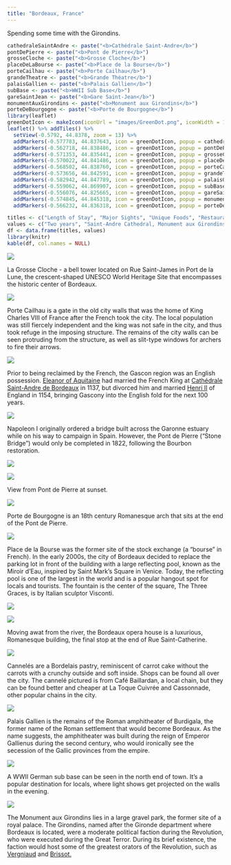 ```yaml
---
title: "Bordeaux, France"
---
```


Spending some time with the Girondins.

```r
cathedraleSaintAndre <- paste("<b>Cathédrale Saint-Andre</b>")
pontDePierre <- paste("<b>Pont de Pierre</b>")
grosseCloche <- paste("<b>Grosse Cloche</b>")
placeDeLaBourse <- paste("<b>Place de la Bourse</b>")
porteCailhau <- paste("<b>Porte Cailhau</b>")
grandeTheatre <- paste("<b>Grande Théatre</b>")
palaisGallien <- paste("<b>Palais Gallien</b>")
subBase <- paste("<b>WWII Sub Base</b>")
gareSaintJean <- paste("<b>Gare Saint-Jean</b>")
monumentAuxGirondins <- paste("<b>Monument aux Girondins</b>")
porteDeBourgogne <- paste("<b>Porte de Bourgogne</b>")
library(leaflet)
greenDotIcon <- makeIcon(iconUrl = "images/GreenDot.png", iconWidth = 10, iconHeight = 10, iconAnchorX = 0, iconAnchorY = 0)
leaflet() %>% addTiles() %>%
  setView(-0.5792, 44.8378, zoom = 13) %>%
  addMarkers(-0.577783, 44.837643, icon = greenDotIcon, popup = cathedraleSaintAndre) %>% # Cathédrale Saint-André 
  addMarkers(-0.562718, 44.838486, icon = greenDotIcon, popup = pontDePierre) %>% # Pont de Pierre
  addMarkers(-0.571353, 44.835441, icon = greenDotIcon, popup = grosseCloche) %>% # Grosse Cloche
  addMarkers(-0.570022, 44.841486, icon = greenDotIcon, popup = placeDeLaBourse) %>% # Place de la Bourse
  addMarkers(-0.568502, 44.838760, icon = greenDotIcon, popup = porteCailhau) %>% # Porte Cailhau
  addMarkers(-0.573656, 44.842591, icon = greenDotIcon, popup = grandeTheatre) %>% # Grande Théatre
  addMarkers(-0.582942, 44.847789, icon = greenDotIcon, popup = palaisGallien) %>% # Palais Gallien
  addMarkers(-0.559062, 44.869907, icon = greenDotIcon, popup = subBase) %>% # Sub base
  addMarkers(-0.556076, 44.825665, icon = greenDotIcon, popup = gareSaintJean) %>% # Gare Saint-Jean
  addMarkers(-0.574845, 44.845318, icon = greenDotIcon, popup = monumentAuxGirondins) %>% # Monument aux Girondins
  addMarkers(-0.566232, 44.836318, icon = greenDotIcon, popup = porteDeBourgogne) # Porte de Bourgogne
```

```r
titles <- c("Length of Stay", "Major Sights", "Unique Foods", "Restaurant Recommendations")
values <- c("Two years", "Saint-Andre Cathedral, Monument aux Girondins, Port de la Lune", "Cannelés", "Books & Coffee - 26 Rue Saint-James")
df <- data.frame(titles, values)
library(knitr)
kable(df, col.names = NULL)
```

![](images/Bordeaux/bordeaux2.png)

La Grosse Cloche - a bell tower located on Rue Saint-James in Port de la Lune, the crescent-shaped UNESCO World Heritage Site that encompasses the historic center of Bordeaux.

![](images/Bordeaux/bordeaux3.png)

Porte Cailhau is a gate in the old city walls that was the home of King Charles VIII of France after the French took the city. The local population was still fiercely independent and the king was not safe in the city, and thus took refuge in the imposing structure. The remains of the city walls can be seen protruding from the structure, as well as slit-type windows for archers to fire their arrows.

![](images/Bordeaux/bordeaux7.png)

Prior to being reclaimed by the French, the Gascon region was an English possession. [Eleanor of Aquitaine](https://en.wikipedia.org/wiki/Eleanor_of_Aquitaine) had married the French King at [Cathédrale Saint-Andre de Bordeaux](https://en.wikipedia.org/wiki/Bordeaux_Cathedral) in 1137, but divorced him and married [Henri II](https://en.wikipedia.org/wiki/Henry_II_of_England) of England in 1154, bringing Gascony into the English fold for the next 100 years.

![](images/Bordeaux/bordeaux8.png)

Napoleon I originally ordered a bridge built across the Garonne estuary while on his way to campaign in Spain. However, the Pont de Pierre ("Stone Bridge") would only be completed in 1822, following the Bourbon restoration. 

![](images/Bordeaux/bordeaux9.png)

![](images/Bordeaux/bordeaux42.png)

View from Pont de Pierre at sunset.

![](images/Bordeaux/bordeaux4.png)

Porte de Bourgogne is an 18th century Romanesque arch that sits at the end of the Pont de Pierre.

![](images/Bordeaux/bordeaux46.png)

Place de la Bourse was the former site of the stock exchange (a "bourse" in French). In the early 2000s, the city of Bordeaux decided to replace the parking lot in front of the building with a large reflecting pool, known as the Miroir d'Eau, inspired by Saint Mark's Square in Venice. Today, the reflecting pool is one of the largest in the world and is a popular hangout spot for locals and tourists. The fountain is the center of the square, The Three Graces, is by Italian sculptor Visconti. 

![](images/Bordeaux/bordeaux69.png)

![](images/Bordeaux/bordeaux30.png)

Moving awat from the river, the Bordeaux opera house is a luxurious, Romanesque building, the final stop at the end of Rue Saint-Catherine.

![](images/Bordeaux/bordeaux80.png)

Cannelés are a Bordelais pastry, reminiscent of carrot cake without the carrots with a crunchy outside and soft inside. Shops can be found all over the city. The cannelé pictured is from Café Baillardan, a local chain, but they can be found better and cheaper at La Toque Cuivrée and Cassonnade, other popular chains in the city.

![](images/Bordeaux/bordeaux5.png)

Palais Gallien is the remains of the Roman amphitheater of Burdigala, the former name of the Roman settlement that would become Bordeaux. As the name suggests, the amphitheater was built during the reign of Emperor Gallienus during the second century, who would ironically see the secession of the Gallic provinces from the empire.

![](images/Bordeaux/bordeaux78.png)

A WWII German sub base can be seen in the north end of town. It's a popular destination for locals, where light shows get projected on the walls in the evening.

![](images/Bordeaux/bordeaux79.png)

The Monument aux Girondins lies in a large gravel park, the former site of a royal palace. The Girondins, named after the Gironde department where Bordeaux is located, were a moderate political faction during the Revolution, who were executed during the Great Terror. During its brief existence, the faction would host some of the greatest orators of the Revolution, such as [Vergniaud](https://en.wikipedia.org/wiki/Pierre_Victurnien_Vergniaud) and [Brissot.](https://en.wikipedia.org/wiki/Jacques_Pierre_Brissot)